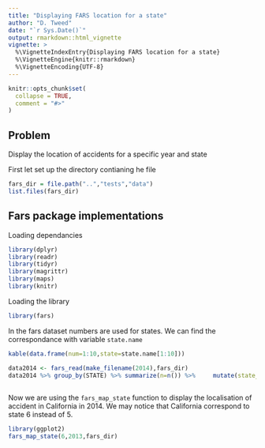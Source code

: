 ```yaml
---
title: "Displaying FARS location for a state"
author: "D. Tweed"
date: "`r Sys.Date()`"
output: rmarkdown::html_vignette
vignette: >
  %\VignetteIndexEntry{Displaying FARS location for a state}
  %\VignetteEngine{knitr::rmarkdown}
  %\VignetteEncoding{UTF-8}
---
```


```r
knitr::opts_chunk$set(
  collapse = TRUE,
  comment = "#>"
)
```

## Problem

Display the location of accidents for a specific year and state

First let set up the directory contianing he file

```r
fars_dir = file.path("..","tests","data")
list.files(fars_dir)
```


## Fars package implementations

Loading dependancies

```r
library(dplyr)
library(readr)
library(tidyr)
library(magrittr)
library(maps)
library(knitr)
```

Loading the library

```r
library(fars)
```

In the fars dataset numbers are used for states. We can find the correspondance with variable `state.name`

```r
kable(data.frame(num=1:10,state=state.name[1:10]))
```

```r
data2014 <- fars_read(make_filename(2014),fars_dir)
data2014 %>% group_by(STATE) %>% summarize(n=n()) %>%     mutate(state_name=state.name[STATE]) %>% arrange(desc(n))
    
```

Now we are using the `fars_map_state` function to display the localisation of accident in California in 2014. 
We may notice that California correspond to state 6 instead of 5.

```r
library(ggplot2)
fars_map_state(6,2013,fars_dir)
```

